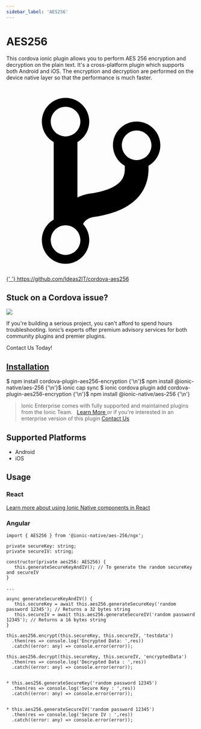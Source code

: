 ```yaml
---
sidebar_label: 'AES256'
---
```



# AES256

This cordova ionic plugin allows you to perform AES 256 encryption and decryption on the plain text.
It's a cross-platform plugin which supports both Android and iOS.
The encryption and decryption are performed on the device native layer so that the performance is much faster.

<p>
  <a href="https://github.com/Ideas2IT/cordova-aes256" target="_blank" rel="noopener" className="git-link">
    <svg viewBox="0 0 512 512">
      <path d="M416 160c0-35.3-28.7-64-64-64s-64 28.7-64 64c0 23.7 12.9 44.3 32 55.4v8.6c0 19.9-7.8 33.7-25.3 44.9-15.4 9.8-38.1 17.1-67.5 21.5-14 2.1-25.7 6-35.2 10.7V151.4c19.1-11.1 32-31.7 32-55.4 0-35.3-28.7-64-64-64S96 60.7 96 96c0 23.7 12.9 44.3 32 55.4v209.2c-19.1 11.1-32 31.7-32 55.4 0 35.3 28.7 64 64 64s64-28.7 64-64c0-16.6-6.3-31.7-16.7-43.1 1.9-4.9 9.7-16.3 29.4-19.3 38.8-5.8 68.9-15.9 92.3-30.8 36-22.8 55-57 55-98.8v-8.6c19.1-11.1 32-31.7 32-55.4zM160 56c22.1 0 40 17.9 40 40s-17.9 40-40 40-40-17.9-40-40 17.9-40 40-40zm0 400c-22.1 0-40-17.9-40-40s17.9-40 40-40 40 17.9 40 40-17.9 40-40 40zm192-256c-22.1 0-40-17.9-40-40s17.9-40 40-40 40 17.9 40 40-17.9 40-40 40z"></path>
    </svg>{' '}
    https://github.com/Ideas2IT/cordova-aes256
  </a>
</p>

<h2>Stuck on a Cordova issue?</h2>
<DocsCard
  className="cordova-ee-card"
  header="Don't waste precious time on plugin issues."
  href="https://ionicframework.com/sales?product_of_interest=Ionic%20Native"
>
  <div>
    <img src={require('./_assets/img/native-cordova-bot.png').default} class="cordova-ee-img" />
    <p>
      If you're building a serious project, you can't afford to spend hours troubleshooting. Ionic’s experts offer
      premium advisory services for both community plugins and premier plugins.
    </p>
    <DocsButton className="native-ee-detail">Contact Us Today!</DocsButton>
  </div>
</DocsCard>

<h2 id="installation">
  <a href="#installation">Installation</a>
</h2>
<Tabs
  groupId="runtime"
  defaultValue="Capacitor"
  values={[
    { value: 'Capacitor', label: 'Capacitor' },
    { value: 'Cordova', label: 'Cordova' },
    { value: 'Enterprise', label: 'Enterprise' },
  ]}
>
  <TabItem value="Capacitor">
    <CodeBlock className="language-shell">
      $ npm install cordova-plugin-aes256-encryption {'\n'}$ npm install @ionic-native/aes-256 {'\n'}$ ionic cap sync
    </CodeBlock>
  </TabItem>
  <TabItem value="Cordova">
    <CodeBlock className="language-shell">
      $ ionic cordova plugin add cordova-plugin-aes256-encryption {'\n'}$ npm install @ionic-native/aes-256 {'\n'}
    </CodeBlock>
  </TabItem>
  <TabItem value="Enterprise">
    <blockquote>
      Ionic Enterprise comes with fully supported and maintained plugins from the Ionic Team. &nbsp;
      <a class="btn" href="https://ionic.io/docs/premier-plugins">
        Learn More
      </a> or if you're interested in an enterprise version of this plugin <a
        class="btn"
        href="https://ionicframework.com/sales?product_of_interest=Ionic%20Enterprise%20Engine"
      >
        Contact Us
      </a>
    </blockquote>
  </TabItem>
</Tabs>

## Supported Platforms

- Android
- iOS

## Usage

### React

[Learn more about using Ionic Native components in React](../native-community.md#react)

### Angular

```tsx
import { AES256 } from '@ionic-native/aes-256/ngx';

private secureKey: string;
private secureIV: string;

constructor(private aes256: AES256) {
   this.generateSecureKeyAndIV(); // To generate the random secureKey and secureIV
}

...

async generateSecureKeyAndIV() {
   this.secureKey = await this.aes256.generateSecureKey('random password 12345'); // Returns a 32 bytes string
   this.secureIV = await this.aes256.generateSecureIV('random password 12345'); // Returns a 16 bytes string
}

this.aes256.encrypt(this.secureKey, this.secureIV, 'testdata')
  .then(res => console.log('Encrypted Data: ',res))
  .catch((error: any) => console.error(error));

this.aes256.decrypt(this.secureKey, this.secureIV, 'encryptedData')
  .then(res => console.log('Decrypted Data : ',res))
  .catch((error: any) => console.error(error));


* this.aes256.generateSecureKey('random password 12345')
  .then(res => console.log('Secure Key : ',res))
  .catch((error: any) => console.error(error));


* this.aes256.generateSecureIV('random password 12345')
  .then(res => console.log('Secure IV : ',res))
  .catch((error: any) => console.error(error));

```
